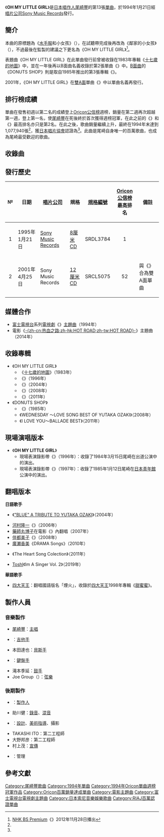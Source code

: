 {{Infobox Single
| Name = OH MY LITTLE GIRL
| Artist = [[尾崎豐|尾崎豐]]
| Cover = oh my little girl 1994.jpg
| Album = [[十七歲的地圖|十七歲的地圖]]
| A-side =OH MY LITTLE GIRL
| B-side = DONUTS SHOP
| Released = 1994年1月21日
| Format = [[8厘米CD|8厘米CD]]
| Recorded = [[信濃町|信濃町]]、[[六本木|六本木]]{{link-ja|索尼錄音工作室|ソニー・ミュージックスタジオ}}<br>1983年（OH MY LITTLE GIRL）<br>1985年（DONUTS SHOP）
| Genre = [[搖滾音樂|搖滾音樂]]
| Length = 4分34秒
| Label = [[Sony_Music_Records|Sony Music Records]]
| Writer = 尾崎豐
| Producer = {{link-ja|須藤晃|須藤晃}}
| Certification =*百萬（[[日本唱片協會|日本唱片協會]]）<ref name=rjaj>{{cite web|title=各種統計｜年度別ミリオンセラー一覧　1994年|url=http://www.riaj.or.jp/data/others/million_list/1994.html|publisher=一般社団法人 日本レコード協会|accessdate=2014-06-16|archive-date=2004-04-21|archive-url=https://web.archive.org/web/20040421082418/http://www.riaj.or.jp/data/others/million_list/1994.html|dead-url=no}}</ref>
| Chart position =*[[Oricon公信榜|Oricon公信榜]]：
**週榜第1名
**年榜第16名<small>（1994年）</small><ref name=ori93>{{cite web|title=1994年　シングル年間TOP100|url=http://www.geocities.jp/ori93_05/1994.html|accessdate=2014-06-16|archive-url=https://web.archive.org/web/20140306075410/http://www.geocities.jp/ori93_05/1994.html|archive-date=2014-03-06|dead-url=yes}}</ref>
| Last single = [[15的夜晚|15的夜晚<br>(現場版)]]<br />（1993年）
| This single = '''OH MY LITTLE GIRL'''<br />（1994年）
| Next single = {{link-ja|除了你以外已經什麼也看不見了|もうおまえしか見えない}}<br />（1996年）
| Misc = 
}}
《'''OH MY LITTLE GIRL'''》是[[日本|日本]][[唱作人|唱作人]][[尾崎豐|尾崎豐]]的第13張[[單曲|單曲]]，於1994年1月21日經[[唱片公司|唱片公司]][[Sony_Music_Records|Sony Music Records]]發行。

== 簡介 ==
本曲的原標題為《[[水手服|水手服]]和小女孩》（{{lang|ja|セーラー服とリトルガール}}），在試聽帶完成後再改為《鄰家的小女孩》（{{lang|ja|となりのリトルガール}}），不過最後在監製{{link-ja|須藤晃|須藤晃}}的建議之下更名為《OH MY LITTLE GIRL》<ref>[[NHK_BS_Premium|NHK BS Premium]]《{{lang|ja|大人になった君たちへ 尾崎豐20年目の真実}}》2012年11月28日播出</ref>。

表題曲《OH MY LITTLE GIRL》在此單曲發行前曾被收錄在1983年專輯《[[十七歲的地圖|十七歲的地圖]]》中，並在一年後再以B面曲名義收錄於第2張單曲《{{link-ja|十七歲的地圖 (單曲)|十七歳の地図 (楽曲)|十七歲的地圖}}》中。[[B面曲|B面曲]]的《DONUTS SHOP》則是取自1985年推出的第3張專輯《{{link-ja|步出破爛的門扉|壊れた扉から}}》。

2001年，《OH MY LITTLE GIRL》在[[A面與B面|雙A面]]單曲《{{link-ja|Forget-me-not|Forget-me-not (尾崎豊の曲)|Forget-me-not／OH MY LITTLE GIRL}}》中以單曲名義再發行。

== 排行榜成績 ==
單曲在發售初週以第二名的成績登上[[Oricon公信榜|Oricon公信榜]]週榜，銷量在第二週再次超越第一週，登上第一名，使[[尾崎豐|尾崎豐]]在死後終於首次獲得週榜冠軍，在此之前的《{{link-ja|核 (尾崎豐單曲)|核 (曲)|核}}》和《{{link-ja|LOVE WAY|LOVE WAY}}》最高排名亦只是第2名。在此之後，歌曲銷量繼續上升，最終在1994年末達到1,077,940張<ref name=ori93/>，獲[[日本唱片協會|日本唱片協會]]認證為{{link-ja|百萬歌曲|ミリオンセラー}}<ref name=rjaj/>。此曲是尾崎自身唯一的百萬歌曲，也成為尾崎最受歡迎的歌曲。

== 收錄曲 ==
{{tracklist
| collapsed       = 
| headline        = 
| extra_column    = 編曲
| total_length    = 10:15
| all_writing     = 尾崎豐
| title1          = '''OH MY LITTLE GIRL'''
| extra1          = {{link-ja|西本明|西本明}}
| length1         = 4:34
| title2          = '''DONUTS SHOP'''（{{lang|ja|ドーナツ・ショップ}}）
| note2           = [[甜甜圈|-{zh-cn:甜甜圈; zh-tw:甜甜圈; zh-hk:冬甩}-]]店
| extra2          = Yutaka Ozaki & {{link-ja|Heart Of Klaxon|Heart Of Klaxon}}
| length2         = 5:43 
}}

== 發行歷史 ==
{|class="wikitable" style="white-space:nowrap; font-size:small" 
|-
! №
! 日期
! [[唱片公司|唱片公司]]
! 規格
! [[規格編號|規格編號]]
! [[Oricon公信榜|Oricon公信榜]]<br>最高排名
! 備註
|-
| style="text-align:center" | 1
| 1995年1月21日
| [[Sony_Music_Records|Sony Music Records]]
| [[8厘米CD|8厘米CD]]
| SRDL3784
| style="text-align:center" | 1
| 
|-
| style="text-align:center" | 2
| 2001年4月25日
| Sony Music Records
| [[CD|12厘米CD]]
| SRCL5075
| style="text-align:center" | 52
| 與《{{link-ja|Forget-me-not|Forget-me-not (尾崎豊の曲)}}》合為雙A面單曲
|}

== 媒體合作 ==
* [[富士電視台|富士電視台]]系列[[日本電視劇|電視劇]]《{{link-ja|愛沒有明天|この世の果て}}》[[主題曲|主題曲]]（1994年）
* 電影《[[Hot_Road_(電影)|-{zh-cn:热血之路;zh-hk:HOT ROAD;zh-tw:HOT ROAD}-]]》主題曲（2014年）

== 收錄專輯 ==
*《OH MY LITTLE GIRL》
**《[[十七歲的地圖|十七歲的地圖]]》（1983年）
**《{{link-ja|將一切應該愛的東西|愛すべきものすべてに}}》（1996年）
**《{{link-ja|13/71 - THE BEST SELECTION|13/71 - THE BEST SELECTION}}》（2004年）
**《{{link-ja|WEDNESDAY 〜LOVE SONG BEST OF YUTAKA OZAKI|WEDNESDAY 〜LOVE SONG BEST OF YUTAKA OZAKI}}》（2008年）
**《{{link-ja|I LOVE YOU〜BALLADE BEST|I LOVE YOU〜BALLADE BEST}}》（2011年）
*《DONUTS SHOP》
**《{{link-ja|步出破爛的門扉|壊れた扉から}}》（1985年）
**《WEDNESDAY 〜LOVE SONG BEST OF YUTAKA OZAKI》（2008年）
**《I LOVE YOU〜BALLADE BEST》（2011年）

== 現場演唱版本 ==
*《'''OH MY LITTLE GIRL'''》
**現場表演錄影帶《{{link-ja|OZAKI・18|OZAKI・18}}》（1996年）：收錄了1984年3月15日尾崎在{{link-ja|原宿RUIDO|原宿RUIDO|新宿RUIDO}}出道公演中的演出。
**現場表演錄影帶《{{link-ja|OZAKI・19|OZAKI・19}}》（1997年）：收錄了1985年1月12日尾崎在[[日本青年館|日本青年館]]公演中的演出。

== 翻唱版本 ==
'''日語歌手'''
*{{link-ja|竹內惠|竹内めぐみ}}《[["BLUE"_A_TRIBUTE_TO_YUTAKA_OZAKI|"BLUE" A TRIBUTE TO YUTAKA OZAKI]]》（2004年） 
*[[河村隆一|河村隆一]]《{{link-ja|evergreen 〜你忘記的東西〜|evergreen 〜あなたの忘れ物〜}}》（2006年）
*[[藥師丸博子|藥師丸博子]]在電影《{{link-ja|歌魂♪|うた魂♪}}》內翻唱（2007年）
*[[伴都美子|伴都美子]]《{{link-ja|VOICE 2〜cover lovers rock〜|VOICE 2〜cover lovers rock〜}}》（2008年）
*[[廣瀬香美|廣瀬香美]]《DRAMA Songs》（2010年）
*{{link-ja|MINMI|MINMI}}《The Heart Song Colection》（2011年）
*[[Toshl|Toshl]]《Im A Singer Vol. 2》（2019年）

'''華語歌手'''
*[[四大天王_(團體)|四大天王]]：翻唱國語版名「煙火」，收錄於[[四大天王_(團體)|四大天王]]1998年專輯《[[甜蜜蜜_(四大天王專輯)|甜蜜蜜]]》。

== 製作人員 ==
{{col-begin}}
{{col-2}}
=== 音樂製作 ===
*[[尾崎豐|尾崎豐]]：[[主唱|主唱]]
*{{link-ja|鳥山雄司|鳥山雄司}}：[[吉他手|吉他手]]
*本田達也：[[貝斯手|貝斯手]]
*{{link-ja|西本明|西本明}}：[[鍵盤手|鍵盤手]]
*滝本季延：[[鼓手|鼓手]]
*Joe Group（{{lang|ja|ジョーグループ}}）：[[弦樂|弦樂]]
{{col-2}}
=== 後期製作 ===
*{{link-ja|須藤晃|須藤晃}}：[[製作人|製作人]]
*助川健：[[錄音|錄音]]、[[混音|混音]]
*{{link-ja|田島照久 (設計師)|田島照久 (デザイナー)|田島照久}}：[[設計|設計]]、[[美術指導|美術指導]]、攝影 
*TAKASHI ITO：第二工程師
*大野邦彦：第二工程師
*村上茂：[[宣傳|宣傳]]
*{{link-ja|ISOTOPE事務所|アイソトープ (事務所)}}：管理
{{col-2}}
{{col-end}}

== 參考文獻 ==
{{Reflist}}

{{Oricon單曲週榜冠軍 (1994年)|1994年2月7日}}

{{DEFAULTSORT:Oh my little girl}}
[[Category:尾崎豐歌曲|Category:尾崎豐歌曲]]
[[Category:1994年單曲|Category:1994年單曲]]
[[Category:1994年Oricon單曲週榜冠軍作品|Category:1994年Oricon單曲週榜冠軍作品]]
[[Category:Oricon百萬銷量達成單曲|Category:Oricon百萬銷量達成單曲]]
[[Category:電影主題曲|Category:電影主題曲]]
[[Category:富士電視台電視劇主題曲|Category:富士電視台電視劇主題曲]]
[[Category:日本索尼音樂娛樂歌曲|Category:日本索尼音樂娛樂歌曲]]
[[Category:RIAJ百萬認證單曲|Category:RIAJ百萬認證單曲]]